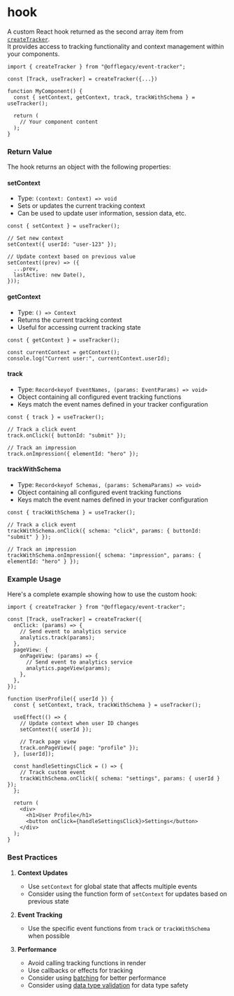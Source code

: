 # hook

A custom React hook returned as the second array item from [`createTracker`](/docs/create-tracker).  
It provides access to tracking functionality and context management within your components.

```tsx
import { createTracker } from "@offlegacy/event-tracker";

const [Track, useTracker] = createTracker({...})

function MyComponent() {
  const { setContext, getContext, track, trackWithSchema } = useTracker();

  return (
    // Your component content
  );
}
```

### Return Value

The hook returns an object with the following properties:

#### setContext

- Type: `(context: Context) => void`
- Sets or updates the current tracking context
- Can be used to update user information, session data, etc.

```tsx
const { setContext } = useTracker();

// Set new context
setContext({ userId: "user-123" });

// Update context based on previous value
setContext((prev) => ({
  ...prev,
  lastActive: new Date(),
}));
```

#### getContext

- Type: `() => Context`
- Returns the current tracking context
- Useful for accessing current tracking state

```tsx
const { getContext } = useTracker();

const currentContext = getContext();
console.log("Current user:", currentContext.userId);
```

#### track

- Type: `Record<keyof EventNames, (params: EventParams) => void>`
- Object containing all configured event tracking functions
- Keys match the event names defined in your tracker configuration

```tsx
const { track } = useTracker();

// Track a click event
track.onClick({ buttonId: "submit" });

// Track an impression
track.onImpression({ elementId: "hero" });
```

#### trackWithSchema

- Type: `Record<keyof Schemas, (params: SchemaParams) => void>`
- Object containing all configured event tracking functions
- Keys match the event names defined in your tracker configuration

```tsx
const { trackWithSchema } = useTracker();

// Track a click event
trackWithSchema.onClick({ schema: "click", params: { buttonId: "submit" } });

// Track an impression
trackWithSchema.onImpression({ schema: "impression", params: { elementId: "hero" } });
```

### Example Usage

Here's a complete example showing how to use the custom hook:

```tsx
import { createTracker } from "@offlegacy/event-tracker";

const [Track, useTracker] = createTracker({
  onClick: (params) => {
    // Send event to analytics service
    analytics.track(params);
  },
  pageView: {
    onPageView: (params) => {
      // Send event to analytics service
      analytics.pageView(params);
    },
  },
});

function UserProfile({ userId }) {
  const { setContext, track, trackWithSchema } = useTracker();

  useEffect(() => {
    // Update context when user ID changes
    setContext({ userId });

    // Track page view
    track.onPageView({ page: "profile" });
  }, [userId]);

  const handleSettingsClick = () => {
    // Track custom event
    trackWithSchema.onClick({ schema: "settings", params: { userId } });
  };

  return (
    <div>
      <h1>User Profile</h1>
      <button onClick={handleSettingsClick}>Settings</button>
    </div>
  );
}
```

### Best Practices

1. **Context Updates**

   - Use `setContext` for global state that affects multiple events
   - Consider using the function form of `setContext` for updates based on previous state

2. **Event Tracking**

   - Use the specific event functions from `track` or `trackWithSchema` when possible

3. **Performance**
   - Avoid calling tracking functions in render
   - Use callbacks or effects for tracking
   - Consider using [batching](/docs/batching) for better performance
   - Consider using [data type validation](/docs/data-type-validation) for data type safety

